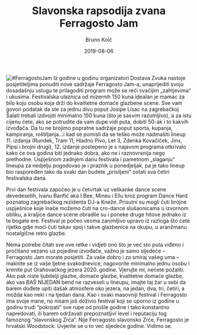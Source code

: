 ﻿---
title: Slavonska rapsodija zvana Ferragosto Jam
date: 2019-08-06
slug: ferragosto-jam
author: Bruno Koić
published: true
description: Iza nas je još jedno, 12. izdanje najvećeg slavonskog festivala koje godinama dotiče regionalnu razinu. Ferragosto Jam i ove je godine na lijepo Orahovačko jezero privukao tisuće posjetitelja
color: #3d8c32
---
![#FerragostoJam](./ferragosto-jam.jpg)
Iz godine u godinu organizatori Dostava Zvuka nastoje posjetiteljima ponuditi nove sadržaje Ferragosto Jam-a, unaprijediti svoju dosadašnju uslugu te prilagoditi program može se reći svačijim „zahtjevima“ i ukusima. Festivalska ulaznica od mizernih 150 kuna idealan je mamac za bilo koju osobu koja drži do kvalitetne domaće glazbene scene. Sve vam govori podatak da ste za jednu divu poput Josipe Lisac na zagrebačkoj Šalati trebali izdvojiti minimalno 150 kuna (što je sasvim razumljivo), a za istu cijenu ćete, ako se potrudite da vam dupe vidi puta, dobiti 50-ak i to kakvih izvođača. Da tu ne brojimo popratne sadržaje poput sporta, kupanja, kampiranja, roštiljanja…i kad se pomisli da se teško može nadmašiti lineup 11. izdanja (Rundek, Tram 11, Hladno Pivo, Let 3, Zdenka Kovačiček, Jinx, Pipsi i brojni drugi), 12. izdanje postepeno je s najavom programa otkrivalo kako će ova godina biti jednako dobra, ako ne i raznovrsnija nego prethodne. Uspješnom zadnjem danu festivala i pametnom „slaganju“ lineupa za nedjelju pogodovao je i praznik u ponedjeljak, pa je tako lineup bio raspoređen tako da svaki dan budete „prisiljeni“ ostati sva četiri festivalska dana.

Prvi dan festivala započeo je u četvrtak uz velikanke dance scene devedesetih, Ivanu Banfić aka I.Bee, Mineu i Ellu kroz program Dance Hard poznatog zagrebačkog rezidenta DJ-a Kneže. Prisutni su mogli čuti brojne uspješnice koje inače možemo čuti na cro-dance slušaonicama u izvornom obliku, a kraljice dance scene obradile su i poneke druge hitove jednako iz te bogate ere. Festival je počeo veoma zanimljivo upravo iz razloga što ćete rijetko gdje moći čuti takav spoj i takve glazbenice na okupu, u aranžmanu nostalgične retro glazbe.

Nema potrebe čitati sve ove retke i vidjeti ono što je već sto puta viđeno i pročitano vezano uz pojedine izvođače, važno je samo sljedeće – Ferragosto Jam morate posjetiti. Za vaše dobro i za smiraj vašeg uma – maknite se iz vaše ljetne svakodnevice, nagovorite minimalno jednu osobu i krenite put Orahovačkog jezera 2020. godine. Vjerujte mi, nećete požaliti. Ako pak niste ljubitelji glazbe, domaće glazbe, kvalitetne domaće glazbe, ako vas BAŠ NIJEDAN bend ne razveseli u lineupu, imajte taj žar u sebi da barem dođete upiti dašak atmosfere oko jezera, na jedan, dva, tri, četiri, a možda kao neki i na tjedan dana. Kao i svaki masovniji festival i Ferragosto ima svoje mane, no nisam još doživio festival koji se uporno iz godine u godinu trudi “pokrpati” sve rupe od prošle godine i tako konstantno napredovati, ili barem održavati prepoznatljivi level i reputaciju tog famoznog “slavonskog Zrća”. Nije Ferragosto slavonsko Zrće, Ferragosto je hrvatski Woodstock. Uvjerite se u to već sljedeće godine.  Vidimo se.
